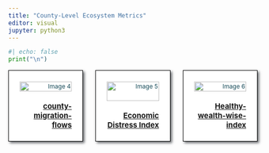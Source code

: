 ---
title: "County-Level Ecosystem Metrics"
editor: visual
jupyter: python3
---

```{python}
#| echo: false
print("\n")
```

```{=html}
<div class="grid-container">
  <div class="grid-item">
    <div class="grid-image">
      <img src="C:\Users\k332z234\Documents\driving-adoption-metrics\pages\images\migration.png" alt="Image 4">
    </div>
    <p class="grid-text"><a href="posts/county-migration-flows.html">county-migration-flows</a></p>
  </div>
  <div class="grid-item">
    <div class="grid-image">
      <img src="C:\Users\k332z234\Documents\driving-adoption-metrics\pages\images\distress_index.png" alt="Image 5">
    </div>
    <p class="grid-text"><a href="posts/economic-distress-index.html">Economic Distress Index</a></p>
  </div>
  <div class="grid-item">
    <div class="grid-image">
      <img src="C:\Users\k332z234\Documents\driving-adoption-metrics\pages\images\healthy-wise-index.png" alt="Image 6">
    </div>
    <p class="grid-text"><a href="posts/healthy-wealthy-wise.html">Healthy-wealth-wise-index</a></p>
 </div>


<style>
  .grid-container {
  display: grid;
  grid-template-columns: repeat(3, 1fr);
  gap: 25px;
}

.grid-item {
  background-color: white;
  border: 1px solid black;
  text-align: right;
  display: flex;
  flex-direction: column;
  justify-content: space-between;
  font-size: 12px;
  padding: 22px;
  padding-bottom: 5%;
  box-shadow: 3px 3px 5px #63666A;
}

.grid-image {
  position: relative;
  height: 100%;
  width: 100%;
  object-fit: cover;
  margin-bottom: 10px;
}

img {
  height: 100%;
  width: 100%;
  object-fit: cover;
}

.grid-text {
    position: relative;
    text-decoration: none;
    color: #164a58;
    font-size: 15px;
    margin-top: 10px;
    padding-left: 0px;
    text-decoration: none;
    font-weight: bold; /* make text bold */
  }
  body {
      color: #164a58;
    }

</style>
```

